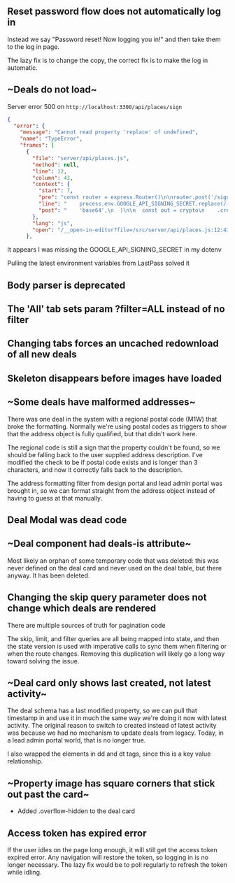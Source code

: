 
## Reset password flow does not automatically log in

Instead we say "Password reset! Now logging you in!" and then take them to the log in page.

The lazy fix is to change the copy, the correct fix is to make the log in automatic.

## ~Deals do not load~

Server error 500 on `http://localhost:3300/api/places/sign`
```json
{
  "error": {
    "message": "Cannot read property 'replace' of undefined",
    "name": "TypeError",
    "frames": [
      {
        "file": "server/api/places.js",
        "method": null,
        "line": 12,
        "column": 43,
        "context": {
          "start": 7,
          "pre": "const router = express.Router()\n\nrouter.post('/sign', (req, res) => {\n  const url = new URL(req.body.url)\n  const key = Buffer.from(",
          "line": "    process.env.GOOGLE_API_SIGNING_SECRET.replace(/-/g, '+').replace(/_/g, '/'),",
          "post": "    'base64',\n  )\n\n  const out = crypto\n    .createHmac('sha1', key)"
        },
        "lang": "js",
        "open": "/__open-in-editor?file=/src/server/api/places.js:12:43"
      },
```

It appears I was missing the GOOGLE_API_SIGNING_SECRET in my dotenv

Pulling the latest environment variables from LastPass solved it

## Body parser is deprecated

## The 'All' tab sets param ?filter=ALL instead of no filter

## Changing tabs forces an uncached redownload of all new deals

## Skeleton disappears before images have loaded

## ~Some deals have malformed addresses~

There was one deal in the system with a regional postal code (M1W) that broke the formatting. Normally we're using postal codes as triggers to show that the address object is fully qualified, but that didn't work here. 

The regional code is still a sign that the property couldn't be found, so we should be falling back to the user supplied address description. I've modified the check to be if postal code exists and is longer than 3 characters, and now it correctly falls back to the description.

The address formatting filter from design portal and lead admin portal was brought in, so we can format straight from the address object instead of having to guess at that manually.

## Deal Modal was dead code

## ~Deal component had deals-is attribute~

Most likely an orphan of some temporary code that was deleted: this was never defined on the deal card and never used on the deal table, but there anyway. It has been deleted.

## Changing the skip query parameter does not change which deals are rendered

There are multiple sources of truth for pagination code

The skip, limit, and filter queries are all being mapped into state, and then the state version is used with imperative calls to sync them when filtering or when the route changes. Removing this duplication will likely go a long way toward solving the issue.

## ~Deal card only shows last created, not latest activity~

The deal schema has a last modified property, so we can pull that timestamp in and use it in much the same way we're doing it now with latest activity. The original reason to switch to created instead of latest activity was because we had no mechanism to update deals from legacy. Today, in a lead admin portal world, that is no longer true.

I also wrapped the elements in dd and dt tags, since this is a key value relationship.

## ~Property image has square corners that stick out past the card~

* Added .overflow-hidden to the deal card

## Access token has expired error

If the user idles on the page long enough, it will still get the access token expired error. Any navigation will restore the token, so logging in is no longer necessary. The lazy fix would be to poll regularly to refresh the token while idling.
